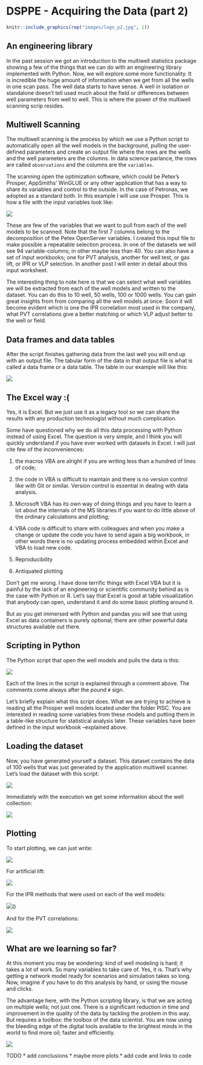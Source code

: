 # DSPPE - Acquiring the Data (part 2)


```r
knitr::include_graphics(rep("images/logo_p2.jpg", 1))
```


## An engineering library

In the past session we got an introduction to the multiwell statistics package showing a few of the things that we can do with an engineering library implemented with Python. Now, we will explore some more functionality. It is incredible the huge amount of information when we get from all the wells in one scan pass. The well data starts to have sense. A well in isolation or standalone doesn’t tell used much about the field or differences between well parameters from well to well. This is where the power of the multiwell scanning scrip resides. 



## Multiwell Scanning

The multiwell scanning is the process by which we use a Python script to
automatically open all the well models in the background, pulling the
user-defined parameters and create an output file where the rows are the wells
and the well parameters are the columns. In data science parlance, the rows are called `observations` and the columns are the `variables`.

The scanning open the optimization software, which could be Petex's Prosper, 
AppSmiths' WinGLUE or any other application that has a way to share its
variables and control to the outside. In the case of Petronas, we adopted as a
standard both. In this example I will use use Prosper. This is how a file with
the input variables look like:

![](./images/table.jpg)

These are few of the variables that we want to pull from each of the well models
to be scanned. Note that the first 7 columns belong to the decomposition of the
Petex OpenServer variables. I created this input file to make possible a
repeatable selection process. In one of the datasets we will see 94
variable-columns; in other maybe less than 40. You can also have a set of input
workbooks; one for PVT analysis, another for well test, or gas lift, or IPR or
VLP selection. In another post I will enter in detail about this input
worksheet.

The interesting thing to note here is that we can select what well variables we
will be extracted from each of the well models and written to the dataset. You
can do this to 10 well, 50 wells, 100 or 1000 wells. You can gain great insights
from from comparing all the well models at once. Soon it will become evident
which is one the IPR correlation most used in the company, what PVT correlations
give a better matching or which VLP adjust better to the well or field.


## Data frames and data tables

After the script finishes gathering data from the last well you will end up with an output file. The tabular form of the data in that output file is what is called a data frame or a data table. The table in our example will like this:

![](./images/multiwells.jpg)


## The Excel way :(

Yes, it is Excel. But we just use it as a legacy tool so we can share the results with any production technologist without much complication. 

Some have questioned why we do all this data processing with Python instead of using Excel. The question is very simple, and I think you will quickly understand if you have ever worked with datasets in Excel. I will just cite few of the inconveniences: 

(1) the macros VBA are alright if you are writing less than a hundred of lines of code; 

(2) the code in VBA is difficult to maintain and there is no version control like with Git or similar. Version control is essential in dealing with data analysis.

(3) Microsoft VBA has its own way of doing things and you have to learn a lot about the internals of the MS libraries if you want to do little above of the ordinary calculations and plotting; 

(4) VBA code is difficult to share with colleagues and when you make a change or update the code you have to send again a big workbook, in other words there is no updating process embedded within Excel and VBA to load new code. 

(5) Reproducibility

(6) Antiquated plotting

Don't get me wrong. I have done terrific things with Excel VBA but it is painful by the lack of an engineering or scientific community behind as is the case with Python or R. Let's say that Excel is good at table visualization that anybody can open, understand it and do some basic plotting around it.

But as you get immersed with Python and pandas you will see that using Excel as data containers is purely optional; there are other powerful data structures available out there.


## Scripting in Python

The Python script that open the well models and pulls the data is this:

![](./images/script-open-model.jpg)

Each of the lines in the script is explained through a comment above. The comments come always after the pound `#` sign. 

Let’s briefly explain what this script does. What we are trying to achieve is reading all the Prosper well models located under the folder PISC. You are interested in reading some variables from these models and putting them in a table-like structure for statistical analysis later. These variables have been defined in the input workbook –explained above. 

## Loading the dataset

Now, you have generated yourself a dataset. This dataset contains the data of 100 wells that was just generated by the application multiwell scanner. Let's load the dataset with this script:

![](./images/script_loading_dataset.jpg)


Immediately with the execution we get some information about the well collection:

![](./images/result_well_collection.jpg)

## Plotting

To start plotting, we can just write:

![](./images/analysts.jpg)

For artificial lift:

![](./images/artificial_lift.jpg)

For the IPR methods that were used on each of the well models:

![](./images/ipr_corrs.jpg)0

And for the PVT correlations:

![](./images/pvt_corrs.jpg)


## What are we learning so far?

At this moment you may be wondering: kind of well modeling is hard; it takes a lot of work. So many variables to take care of. Yes, it is. That’s why getting a network model ready for scenarios and simulation takes so long. Now, imagine if you have to do this analysis by hand, or using the mouse and clicks.

The advantage here, with the Python scripting library, is that we are acting on multiple wells; not just one. There is a significant reduction in time and improvement in the quality of the data by tackling the problem in this way. But requires a toolbox: the toolbox of the data scientist. You are now using the bleeding edge of the digital tools available to the brightest minds in the world to find more oil; faster and efficiently.

![](./images/ipr_corrs.jpg)

TODO
* add conclusions
* maybe more plots
* add code and links to code

